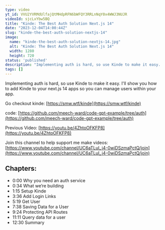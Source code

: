 ```yaml
---
type: video
yt_id: VVU2YVRMdUlfajQtMHdpRFN6bWFQY3RRLnNqY0x4WWJ3NUJR
videoId: sjcLxYbw5BQ
title: "Kinde: The Best Auth Solution Next.js 14"
date: "2023-12-04T14:00:44Z"
slug: "kinde-the-best-auth-solution-nextjs-14"
image: 
  name: "kinde-the-best-auth-solution-nextjs-14.jpg"
  alt: "Kinde: The Best Auth Solution Next.js 14"
  width: 1280
  height: 720
status: 'published'
description: "Implementing auth is hard, so use Kinde to make it easy. I'll show you how to add Kinde to your next.js 14 apps so you can manage users within your app. "
tags: []
---
```


Implementing auth is hard, so use Kinde to make it easy. I'll show you how to add Kinde to your next.js 14 apps so you can manage users within your app. 

Go checkout kinde: [https://smw.wtf/kinde](https://smw.wtf/kinde)

code: [https://github.com/meech-ward/code-gpt-example/tree/auth](https://github.com/meech-ward/code-gpt-example/tree/auth)

Previous Video: [https://youtu.be/4ZhtoOFKFP8](https://youtu.be/4ZhtoOFKFP8)

Join this channel to help support me make videos:
[https://www.youtube.com/channel/UC6aTLuI_j4-0wiDSzmaPctQ/join](https://www.youtube.com/channel/UC6aTLuI_j4-0wiDSzmaPctQ/join)

## Chapters:

* 0:00 Why you need an auth service
* 0:34 What we’re building
* 1:15 Setup Kinde
* 3:36 Add Login Links
* 5:19 Get User 
* 7:38 Saving Data for a User
* 9:24 Protecting API Routes
* 11:11 Query data for a user
* 12:30 Summary



